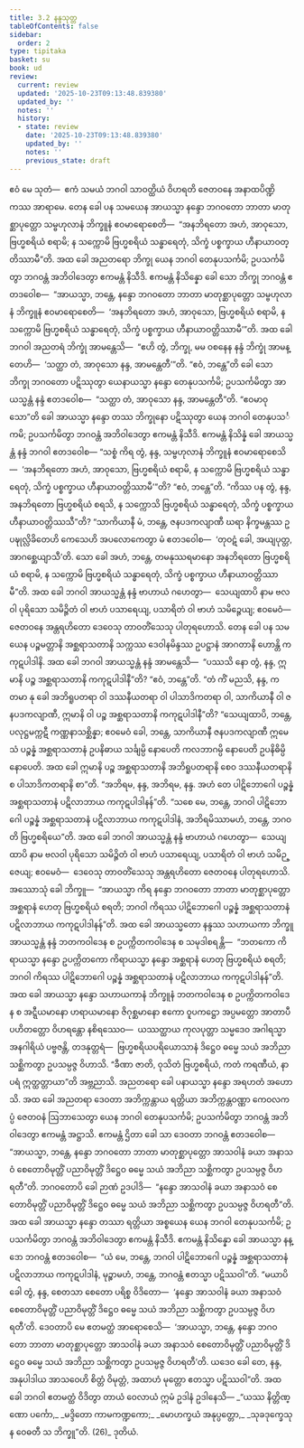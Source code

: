 ```yaml
---
title: 3.2 နန္ဒသုတ္တ
tableOfContents: false
sidebar:
  order: 2
type: tipitaka
basket: su
book: ud
review:
  current: review
  updated: '2025-10-23T09:13:48.839380'
  updated_by: ''
  notes: ''
  history:
  - state: review
    date: '2025-10-23T09:13:48.839380'
    updated_by: ''
    notes: ''
    previous_state: draft
---
```



<ReviewStatus review={frontmatter.review} showDetails={true} />

<HypothesisAnnotation frontmatter={frontmatter} />

<DynamicBreadcrumb />

<Division number="22" book="ud" e="ch" v="18" p="101">

<Paragraph number="158" book="ud">
ဧဝံ မေ သုတံ—  ဧကံ သမယံ ဘဂဝါ သာဝတ္ထိယံ ဝိဟရတိ ဇေတဝနေ အနာထပိဏ္ဍိကဿ အာရာမေ. တေန ခေါ ပန သမယေန အာယသ္မာ နန္ဒော ဘဂဝတော ဘာတာ မာတုစ္ဆာပုတ္တော သမ္ဗဟုလာနံ ဘိက္ခူနံ ဧဝမာရောစေတိ—  “အနဘိရတော အဟံ, အာဝုသော, ဗြဟ္မစရိယံ စရာမိ; န သက္ကောမိ ဗြဟ္မစရိယံ သန္ဓာရေတုံ, သိက္ခံ ပစ္စက္ခာယ ဟီနာယာဝတ္တိဿာမီ”တိ.
</Paragraph>

<Paragraph number="159" book="ud">
အထ ခေါ အညတရော ဘိက္ခု ယေန ဘဂဝါ တေနုပသင်္ကမိ; ဥပသင်္ကမိတွာ ဘဂဝန္တံ အဘိဝါဒေတွာ ဧကမန္တံ နိသီဒိ. ဧကမန္တံ နိသိန္နော ခေါ သော ဘိက္ခု ဘဂဝန္တံ ဧတဒဝေါစ—  “အာယသ္မာ, ဘန္တေ, နန္ဒော ဘဂဝတော ဘာတာ မာတုစ္ဆာပုတ္တော သမ္ဗဟုလာနံ ဘိက္ခူနံ ဧဝမာရောစေတိ—  ‘အနဘိရတော အဟံ, အာဝုသော, ဗြဟ္မစရိယံ စရာမိ, န သက္ကောမိ ဗြဟ္မစရိယံ သန္ဓာရေတုံ, သိက္ခံ ပစ္စက္ခာယ ဟီနာယာဝတ္တိဿာမီ’”တိ.
</Paragraph>

<Paragraph number="160" book="ud">
အထ ခေါ ဘဂဝါ အညတရံ ဘိက္ခုံ အာမန္တေသိ—  “ဧဟိ တွံ, ဘိက္ခု, မမ ဝစနေန နန္ဒံ ဘိက္ခုံ အာမန္တေဟိ—  ‘သတ္ထာ တံ, အာဝုသော နန္ဒ, အာမန္တေတီ’”တိ. “ဧဝံ, ဘန္တေ”တိ ခေါ သော ဘိက္ခု ဘဂဝတော ပဋိဿုတွာ ယေနာယသ္မာ နန္ဒော တေနုပသင်္ကမိ; ဥပသင်္ကမိတွာ အာယသ္မန္တံ နန္ဒံ ဧတဒဝေါစ—  “သတ္ထာ တံ, အာဝုသော နန္ဒ, အာမန္တေတီ”တိ.
</Paragraph>

<Paragraph number="161" book="ud">
“ဧဝမာဝုသော”တိ ခေါ အာယသ္မာ နန္ဒော တဿ ဘိက္ခုနော ပဋိဿုတွာ ယေန ဘဂဝါ တေနုပသင်္ကမိ; ဥပသင်္ကမိတွာ ဘဂဝန္တံ အဘိဝါဒေတွာ ဧကမန္တံ နိသီဒိ. ဧကမန္တံ နိသိန္နံ ခေါ အာယသ္မန္တံ နန္ဒံ ဘဂဝါ ဧတဒဝေါစ—
</Paragraph>

<Paragraph number="162" book="ud">
“သစ္စံ ကိရ တွံ, နန္ဒ, သမ္ဗဟုလာနံ ဘိက္ခူနံ ဧဝမာရောစေသိ—  ‘အနဘိရတော အဟံ, အာဝုသော, ဗြဟ္မစရိယံ စရာမိ, န သက္ကောမိ ဗြဟ္မစရိယံ သန္ဓာရေတုံ, သိက္ခံ ပစ္စက္ခာယ ဟီနာယာဝတ္တိဿာမီ’”တိ? “ဧဝံ, ဘန္တေ”တိ.
</Paragraph>

<Paragraph number="163" book="ud">
“ကိဿ ပန တွံ, နန္ဒ, အနဘိရတော ဗြဟ္မစရိယံ စရသိ, န သက္ကောသိ ဗြဟ္မစရိယံ သန္ဓာရေတုံ, သိက္ခံ ပစ္စက္ခာယ ဟီနာယာဝတ္တိဿသီ”တိ? “သာကိယာနီ မံ, ဘန္တေ, ဇနပဒကလျာဏီ ဃရာ နိက္ခမန္တဿ ဥပဍ္ဎုလ္လိခိတေဟိ ကေသေဟိ အပလောကေတွာ မံ ဧတဒဝေါစ—  ‘တုဝဋံ ခေါ, အယျပုတ္တ, အာဂစ္ဆေယျာသီ’တိ. သော ခေါ အဟံ, ဘန္တေ, တမနုဿရမာနော အနဘိရတော ဗြဟ္မစရိယံ စရာမိ, န သက္ကောမိ ဗြဟ္မစရိယံ သန္ဓာရေတုံ, သိက္ခံ ပစ္စက္ခာယ ဟီနာယာဝတ္တိဿာမီ”တိ.
</Paragraph>

<Paragraph number="164" book="ud">
အထ ခေါ ဘဂဝါ အာယသ္မန္တံ နန္ဒံ ဗာဟာယံ ဂဟေတွာ—  သေယျထာပိ နာမ ဗလဝါ ပုရိသော သမိဉ္ဇိတံ ဝါ ဗာဟံ ပသာရေယျ, ပသာရိတံ ဝါ ဗာဟံ သမိဉ္ဇေယျ; ဧဝမေဝံ—  ဇေတဝနေ အန္တရဟိတော ဒေဝေသု တာဝတိံသေသု ပါတုရဟောသိ.
</Paragraph>

<Paragraph number="165" book="ud">
တေန ခေါ ပန သမယေန ပဉ္စမတ္တာနိ အစ္ဆရာသတာနိ သက္ကဿ ဒေဝါနမိန္ဒဿ ဥပဋ္ဌာနံ အာဂတာနိ ဟောန္တိ ကကုဋပါဒါနိ. အထ ခေါ ဘဂဝါ အာယသ္မန္တံ နန္ဒံ အာမန္တေသိ—  “ပဿသိ နော တွံ, နန္ဒ, ဣမာနိ ပဉ္စ အစ္ဆရာသတာနိ ကကုဋပါဒါနီ”တိ? “ဧဝံ, ဘန္တေ”တိ.
</Paragraph>

<Paragraph number="166" book="ud">
“တံ ကိံ မညသိ, နန္ဒ, ကတမာ နု ခေါ အဘိရူပတရာ ဝါ ဒဿနီယတရာ ဝါ ပါသာဒိကတရာ ဝါ, သာကိယာနီ ဝါ ဇနပဒကလျာဏီ, ဣမာနိ ဝါ ပဉ္စ အစ္ဆရာသတာနိ ကကုဋပါဒါနီ”တိ? “သေယျထာပိ, ဘန္တေ, ပလုဋ္ဌမက္ကဋီ ကဏ္ဏနာသစ္ဆိန္နာ; ဧဝမေဝံ ခေါ, ဘန္တေ, သာကိယာနီ ဇနပဒကလျာဏီ ဣမေသံ ပဉ္စန္နံ အစ္ဆရာသတာနံ ဥပနိဓာယ သင်္ချမ္ပိ နောပေတိ ကလဘာဂမ္ပိ နောပေတိ ဥပနိဓိမ္ပိ နောပေတိ. အထ ခေါ ဣမာနိ ပဉ္စ အစ္ဆရာသတာနိ အဘိရူပတရာနိ စေဝ ဒဿနီယတရာနိ စ ပါသာဒိကတရာနိ စာ”တိ.
</Paragraph>

<Paragraph number="167" book="ud">
“အဘိရမ, နန္ဒ, အဘိရမ, နန္ဒ. အဟံ တေ ပါဋိဘောဂေါ ပဉ္စန္နံ အစ္ဆရာသတာနံ ပဋိလာဘာယ ကကုဋပါဒါနန်”တိ. “သစေ မေ, ဘန္တေ, ဘဂဝါ ပါဋိဘောဂေါ ပဉ္စန္နံ အစ္ဆရာသတာနံ ပဋိလာဘာယ ကကုဋပါဒါနံ, အဘိရမိဿာမဟံ, ဘန္တေ, ဘဂဝတိ ဗြဟ္မစရိယေ”တိ.
</Paragraph>

<Paragraph number="168" book="ud">
အထ ခေါ ဘဂဝါ အာယသ္မန္တံ နန္ဒံ ဗာဟာယံ ဂဟေတွာ—  သေယျထာပိ နာမ ဗလဝါ ပုရိသော သမိဉ္ဇိတံ ဝါ ဗာဟံ ပသာရေယျ, ပသာရိတံ ဝါ ဗာဟံ သမိဉ္ဇေယျ; ဧဝမေဝံ—  ဒေဝေသု တာဝတိံသေသု အန္တရဟိတော ဇေတဝနေ ပါတုရဟောသိ.
</Paragraph>

<Paragraph number="169" book="ud">
အဿောသုံ ခေါ ဘိက္ခူ—  “အာယသ္မာ ကိရ နန္ဒော ဘဂဝတော ဘာတာ မာတုစ္ဆာပုတ္တော အစ္ဆရာနံ ဟေတု ဗြဟ္မစရိယံ စရတိ; ဘဂဝါ ကိရဿ ပါဋိဘောဂေါ ပဉ္စန္နံ အစ္ဆရာသတာနံ ပဋိလာဘာယ ကကုဋပါဒါနန်”တိ.
</Paragraph>

<Paragraph number="170" book="ud">
အထ ခေါ အာယသ္မတော နန္ဒဿ သဟာယကာ ဘိက္ခူ အာယသ္မန္တံ နန္ဒံ ဘတကဝါဒေန စ ဥပက္ကိတကဝါဒေန စ သမုဒါစရန္တိ—  “ဘတကော ကိရာယသ္မာ နန္ဒော ဥပက္ကိတကော ကိရာယသ္မာ နန္ဒော အစ္ဆရာနံ ဟေတု ဗြဟ္မစရိယံ စရတိ; ဘဂဝါ ကိရဿ ပါဋိဘောဂေါ ပဉ္စန္နံ အစ္ဆရာသတာနံ ပဋိလာဘာယ ကကုဋပါဒါနန်”တိ.
</Paragraph>

<Paragraph number="171" book="ud">
အထ ခေါ အာယသ္မာ နန္ဒော သဟာယကာနံ ဘိက္ခူနံ ဘတကဝါဒေန စ ဥပက္ကိတကဝါဒေန စ အဋ္ဋီယမာနော ဟရာယမာနော ဇိဂုစ္ဆမာနော ဧကော ဝူပကဋ္ဌော အပ္ပမတ္တော အာတာပီ ပဟိတတ္တော ဝိဟရန္တော နစိရဿေဝ—  ယဿတ္ထာယ ကုလပုတ္တာ သမ္မဒေဝ အဂါရသ္မာ အနဂါရိယံ ပဗ္ဗဇန္တိ, တဒနုတ္တရံ—  ဗြဟ္မစရိယပရိယောသာနံ ဒိဋ္ဌေဝ ဓမ္မေ သယံ အဘိညာ သစ္ဆိကတွာ ဥပသမ္ပဇ္ဇ ဝိဟာသိ. “ခီဏာ ဇာတိ, ဝုသိတံ ဗြဟ္မစရိယံ, ကတံ ကရဏီယံ, နာပရံ ဣတ္ထတ္တာယာ”တိ အဗ္ဘညာသိ. အညတရော ခေါ ပနာယသ္မာ နန္ဒော အရဟတံ အဟောသိ.
</Paragraph>

<Paragraph number="172" book="ud">
အထ ခေါ အညတရာ ဒေဝတာ အဘိက္ကန္တာယ ရတ္တိယာ အဘိက္ကန္တဝဏ္ဏာ ကေဝလကပ္ပံ ဇေတဝနံ ဩဘာသေတွာ ယေန ဘဂဝါ တေနုပသင်္ကမိ; ဥပသင်္ကမိတွာ ဘဂဝန္တံ အဘိဝါဒေတွာ ဧကမန္တံ အဋ္ဌာသိ. ဧကမန္တံ ဌိတာ ခေါ သာ ဒေဝတာ ဘဂဝန္တံ ဧတဒဝေါစ—  “အာယသ္မာ, ဘန္တေ, နန္ဒော ဘဂဝတော ဘာတာ မာတုစ္ဆာပုတ္တော အာသဝါနံ ခယာ အနာသဝံ စေတောဝိမုတ္တိံ ပညာဝိမုတ္တိံ ဒိဋ္ဌေဝ ဓမ္မေ သယံ အဘိညာ သစ္ဆိကတွာ ဥပသမ္ပဇ္ဇ ဝိဟရတီ”တိ. ဘဂဝတောပိ ခေါ ဉာဏံ ဥဒပါဒိ—  “နန္ဒော အာသဝါနံ ခယာ အနာသဝံ စေတောဝိမုတ္တိံ ပညာဝိမုတ္တိံ ဒိဋ္ဌေဝ ဓမ္မေ သယံ အဘိညာ သစ္ဆိကတွာ ဥပသမ္ပဇ္ဇ ဝိဟရတီ”တိ.
</Paragraph>

<Paragraph number="173" book="ud">
အထ ခေါ အာယသ္မာ နန္ဒော တဿာ ရတ္တိယာ အစ္စယေန ယေန ဘဂဝါ တေနုပသင်္ကမိ; ဥပသင်္ကမိတွာ ဘဂဝန္တံ အဘိဝါဒေတွာ ဧကမန္တံ နိသီဒိ. ဧကမန္တံ နိသိန္နော ခေါ အာယသ္မာ နန္ဒော ဘဂဝန္တံ ဧတဒဝေါစ—  “ယံ မေ, ဘန္တေ, ဘဂဝါ ပါဋိဘောဂေါ ပဉ္စန္နံ အစ္ဆရာသတာနံ ပဋိလာဘာယ ကကုဋပါဒါနံ, မုဉ္စာမဟံ, ဘန္တေ, ဘဂဝန္တံ ဧတသ္မာ ပဋိဿဝါ”တိ. “မယာပိ ခေါ တွံ, နန္ဒ, စေတသာ စေတော ပရိစ္စ ဝိဒိတော—  ‘နန္ဒော အာသဝါနံ ခယာ အနာသဝံ စေတောဝိမုတ္တိံ ပညာဝိမုတ္တိံ ဒိဋ္ဌေဝ ဓမ္မေ သယံ အဘိညာ သစ္ဆိကတွာ ဥပသမ္ပဇ္ဇ ဝိဟရတီ’တိ. ဒေဝတာပိ မေ ဧတမတ္ထံ အာရောစေသိ—  ‘အာယသ္မာ, ဘန္တေ, နန္ဒော ဘဂဝတော ဘာတာ မာတုစ္ဆာပုတ္တော အာသဝါနံ ခယာ အနာသဝံ စေတောဝိမုတ္တိံ ပညာဝိမုတ္တိံ ဒိဋ္ဌေဝ ဓမ္မေ သယံ အဘိညာ သစ္ဆိကတွာ ဥပသမ္ပဇ္ဇ ဝိဟရတီ’တိ. ယဒေဝ ခေါ တေ, နန္ဒ, အနုပါဒါယ အာသဝေဟိ စိတ္တံ ဝိမုတ္တံ, အထာဟံ မုတ္တော ဧတသ္မာ ပဋိဿဝါ”တိ.
</Paragraph>

<Paragraph number="174" book="ud">
အထ ခေါ ဘဂဝါ ဧတမတ္ထံ ဝိဒိတွာ တာယံ ဝေလာယံ ဣမံ ဥဒါနံ ဥဒါနေသိ—
</Paragraph>

<Paragraph number="175" type="verses" book="ud">
_“ယဿ နိတ္တိဏ္ဏော ပင်္ကော,_  
_မဒ္ဒိတော ကာမကဏ္ဍကော;_  
_မောဟက္ခယံ အနုပ္ပတ္တော,_  
_သုခဒုက္ခေသု န ဝေဓတီ သ ဘိက္ခူ”တိ. (26)_  


</Paragraph>
</Division>

<Paragraph number="176" type="center" book="ud">
ဒုတိယံ.
</Paragraph>